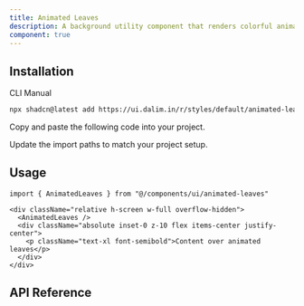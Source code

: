 ```yaml
---
title: Animated Leaves
description: A background utility component that renders colorful animated leaves arranged in circular rings. Useful for decorative sections or ambient motion backgrounds.
component: true
---
```


<ComponentPreview
  name="animated-leaves-default"
  className="[&_.preview>[data-orientation=vertical]]:sm:max-w-[90%] **:[.preview]:min-h-[580px]"
  description="Animated colorful leaves with blur and circular motion."
  align="start"
/>

## Installation

<CodeTabs>

<TabsList>
  <TabsTrigger value="cli">CLI</TabsTrigger>
  <TabsTrigger value="manual">Manual</TabsTrigger>
</TabsList>

<TabsContent value="cli">

```bash
npx shadcn@latest add https://ui.dalim.in/r/styles/default/animated-leaves.json
```

</TabsContent>

<TabsContent value="manual">

<Steps>

<Step>Copy and paste the following code into your project.</Step>

<ComponentSource name="animated-leaves" title="components/ui/animated-leaves.tsx" />

<Step>Update the import paths to match your project setup.</Step>

</Steps>

</TabsContent>

</CodeTabs>

## Usage

```tsx showLineNumbers
import { AnimatedLeaves } from "@/components/ui/animated-leaves"
```

```tsx showLineNumbers
<div className="relative h-screen w-full overflow-hidden">
  <AnimatedLeaves />
  <div className="absolute inset-0 z-10 flex items-center justify-center">
    <p className="text-xl font-semibold">Content over animated leaves</p>
  </div>
</div>
```

## API Reference
